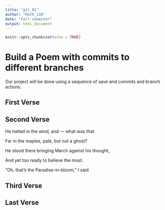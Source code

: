 ```yaml
---
title: "git_01"
author: "Math_116"
date: "Fall semester"
output: html_document
---
```


```r
knitr::opts_chunk$set(echo = TRUE)
```
# Build a Poem with commits to different branches
Our project will be done using a sequence of save and commits and branch actions.
<!-- Do not modify or change any text in "!--" bracketed areas such as this --- these are instructions to
you, if you change any of this the git program will notice it and compromise your git merging strategy !-->

## First Verse 
<!--Put the first five lines of a poem by Lewis Carrol in this section!-->

## Second Verse
<!--Put the first five lines of a poem by Robert Frost here!-->
 He halted in the wind, and — what was that
 
 Far in the maples, pale, but not a ghost?
 
 He stood there bringing March against his thought,
 
 And yet too ready to believe the most.

 “Oh, that’s the Paradise-in-bloom,” I said


## Third Verse
<!--Put the first two verses of The Walrus and the Carpenter here!-->

## Last Verse
<!--Put a short poem of your choice 8-20 lines,here!-->
